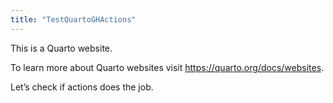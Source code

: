 ```yaml
---
title: "TestQuartoGHActions"
---
```


This is a Quarto website.

To learn more about Quarto websites visit <https://quarto.org/docs/websites>.

Let's check if actions does the job.
